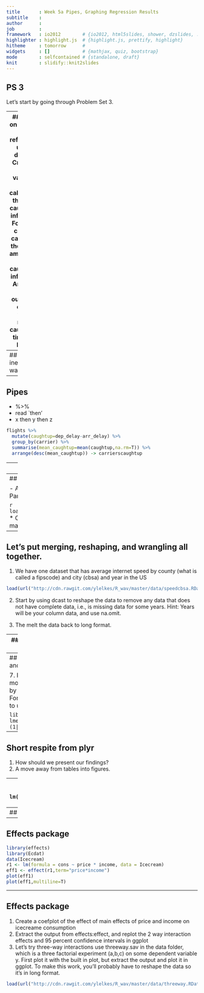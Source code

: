 ```yaml
---
title       : Week 5a Pipes, Graphing Regression Results
subtitle    : 
author      : 
job         : 
framework   : io2012        # {io2012, html5slides, shower, dzslides, ...}
highlighter : highlight.js  # {highlight.js, prettify, highlight}
hitheme     : tomorrow      # 
widgets     : []            # {mathjax, quiz, bootstrap}
mode        : selfcontained # {standalone, draft}
knit        : slidify::knit2slides
---
```

## PS 3
Let's start by going through Problem Set 3.

---
## More on dplyr
* Let's refresh all using dplyr
* Create a new variable that calculates the time caught up inflight.
* For each carrier, calculate the mean amount of time caught up inflight.
* Arrange this output in order from most caught up times to least.

```r
flights <- tbl_df(read.csv(url("http://cdn.rawgit.com/ylelkes/R_wav/master/data/flights.csv")))

```

---
## The inefficient way
```r
ob1 <- mutate(flights,caughtup=dep_delay-arr_delay)
ob2 <- group_by(ob1,carrier)
ob3 <- summarise(ob2,mean_caughtup=mean(caughtup,na.rm=T))
ob4 <- arrange(ob3,desc(mean_caughtup))
```

---
## Pipes
* %>%
* read `then'
* x then y then z 

```r
flights %>% 
  mutate(caughtup=dep_delay-arr_delay) %>% 
  group_by(carrier) %>%
  summarise(mean_caughtup=mean(caughtup,na.rm=T)) %>%
  arrange(desc(mean_caughtup)) -> carrierscaughtup
```

---
## Pipes

```r
head(carrierscaughtup)
```

---
## Try it

- A dataset of mammal life-history, geography, and ecology traits from the PanTHERIA database

```r
load(url("http://cdn.rawgit.com/ylelkes/R_wav/master/data/mammals.RData"))
```
* Create a new object that has two columns, one for species and one indicating mass-to-length ratio. Order the columns so that the highest ratios are on top. 

---
## Let's put merging, reshaping, and wrangling all together. 
1. We have one dataset that has average internet speed by county (what is called a fipscode) and city (cbsa) and year in the US

```r
load(url("http://cdn.rawgit.com/ylelkes/R_wav/master/data/speedcbsa.RData"))
```
2. Start by using dcast to reshape the data to remove any data that does not have complete data, i.e., is missing data for some years. Hint: Years will be your column data, and use na.omit.

3. The melt the data back to long format.

---
## Let's put merging, reshaping, and wrangling all together. 

4. Now merge it with a dataset that has county level demographic information. One problem with the county-level data is that the county indicator (fips) is numeric and therefore does not include the leading zeros that are included in the speedfips data. Using nchar() find out length of the fipscode in speedfips, then use stringr::str_pad to add leading zeros to the county-level demographic data. 

```r
load(url("http://cdn.rawgit.com/ylelkes/R_wav/master/data/countydems.RData"))
```

5. Now aggregate the data up to the cbsa-level. You can use either dcast or dplyr for this

6. Calculate a new variable that indicates the population per square mile using mutate.

---
## Let's put merging, reshaping, and wrangling all together. 

7. Finally, calculate a multilevel model predicting internet speed by demographic characteristics. For multileveling models we tend to use the following format:

```
library(lme4)
lmer(y~x1+x2+x3+as.factor(year)+(1|cbsa),data)
```

---
## Short respite from plyr

1. How should we present our findings?
2. A move away from tables into figures.

---
## Coefficient plots
```r
library(coefplot)
reg1 <- lm(cty~cyl+class+as.factor(year),mpg)
coefplot(reg1,intercept = F)
```

---
## Effects package
```r
library(effects)
library(Ecdat)
data(Icecream)
r1 <- lm(formula = cons ~ price * income, data = Icecream)  
eff1 <- effect(r1,term="price*income")
plot(eff1)
plot(eff1,multiline=T)
```

---
## Effects package
```r
library(effects)
library(Ecdat)
data(Icecream)
r1 <- lm(formula = cons ~ price * income, data = Icecream)  
eff1 <- effect(r1,term="price*income")
plot(eff1)
plot(eff1,multiline=T)
```


---
## Effects package
1. Create a coefplot of the effect of main effects of price and income on icecreame consumption
2. Extract the output from effects:effect, and replot the 2 way interaction effects and 95 percent confidence intervals in ggplot
3. Let's try three-way interactions use threeway.sav in the data folder, which is a three factorial experiment (a,b,c) on some dependent variable y. First plot it with the built in plot, but extract the output and plot it in ggplot. To make this work, you'll probably have to reshape the data so it's in long format. 

```r
load(url("http://cdn.rawgit.com/ylelkes/R_wav/master/data/threeway.RData"))
```
